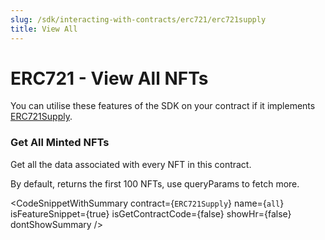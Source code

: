 ```yaml
---
slug: /sdk/interacting-with-contracts/erc721/erc721supply
title: View All
---
```



# ERC721 - View All NFTs

You can utilise these features of the SDK on your contract if it implements [ERC721Supply](/extensions/erc-721/supply).

<div className="row" style={{ marginBottom: 24 }}>
  <div className="col col--12" style={{ marginTop: 8 }}>
    <QuickstartCard
      name="Learn how to implement ERC721Supply"
      link={"/extensions/erc-721/supply"}
      image="/assets/icons/general.png"
    />
  </div>
</div>

### Get All Minted NFTs

Get all the data associated with every NFT in this contract.

By default, returns the first 100 NFTs, use queryParams to fetch more.

<CodeSnippetWithSummary
  contract={`ERC721Supply`}
  name={`all`}
  isFeatureSnippet={true}
  isGetContractCode={false}
  showHr={false}
  dontShowSummary
/>
